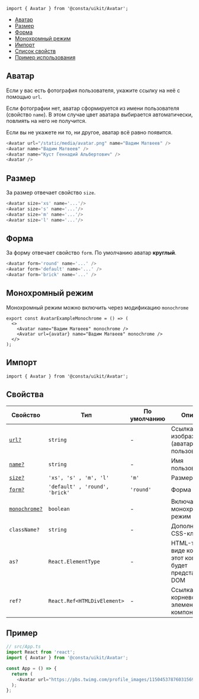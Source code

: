 
```tsx
import { Avatar } from '@consta/uikit/Avatar';
```

<MdxMenu>

- [Аватар](#аватар)
- [Размер](#размер)
- [Форма](#форма)
- [Монохромный режим](#монохромный-режим)
- [Импорт](#импорт)
- [Список свойств](#свойства)
- [Пример использования](#пример)

</MdxMenu>

## Аватар

Если у вас есть фотография пользователя, укажите ссылку на неё с помощью
`url`.

Если фотографии нет, аватар сформируется из имени пользователя (свойство `name`).
В этом случае цвет аватара выбирается автоматически, повлиять на него не получится.

Если вы не укажете ни то, ни другое, аватар всё равно появится.

```ts
<Avatar url="/static/media/avatar.png" name="Вадим Матвеев" />
<Avatar name="Вадим Матвеев" />
<Avatar name="Куст Геннадий Альбертович" />
<Avatar />
```

<AvatarExampleImage />

## Размер

За размер отвечает свойство `size`.

```ts
<Avatar size='xs' name='...'/>
<Avatar size='s' name='...'/>
<Avatar size='m' name='...'/>
<Avatar size='l' name='...'/>
```

<AvatarExampleSize />

## Форма

За форму отвечает свойство `form`. По умолчанию аватар **круглый**.

```ts
<Avatar form='round' name='...' />
<Avatar form='default' name='...' />
<Avatar form='brick' name='...' />
```

<AvatarExampleForm />

## Монохромный режим

Монохромный режим можно включить через модификацию `monochrome`

```tsx
export const AvatarExampleMonochrome = () => (
  <>
    <Avatar name="Вадим Матвеев" monochrome />
    <Avatar url={avatar} name="Вадим Матвеев" monochrome />
  </>
);
```

<AvatarExampleMonochrome />

## Импорт

```tsx
import { Avatar } from '@consta/uikit/Avatar';
```

## Свойства

| Свойство                            | Тип                            | По умолчанию | Описание                                                         |
| ----------------------------------- | ------------------------------ | ------------ | ---------------------------------------------------------------- |
| [`url?`](#аватар)                   | `string`                       | -            | Ссылка на изображение (аватар пользователя)                      |
| [`name?`](#аватар)                  | `string`                       | -            | Имя пользователя                                                 |
| [`size?`](#размер)                  | `'xs', 's' , 'm', 'l'`         | `'m'`        | Размер аватара                                                   |
| [`form?`](#форма)                   | `'default' , 'round', 'brick'` | `'round'`    | Форма аватара                                                    |
| [`monochrome?`](#монохромный-режим) | `boolean`                      | -            | Включает монохромный режим                                       |
| `className?`                        | `string`                       | -            | Дополнительный CSS-класс                                         |
| `as?`                               | `React.ElementType`            | -            | HTML-тег, в виде которого этот компонент будет представлен в DOM |
| `ref?`                              | `React.Ref<HTMLDivElement>`    | -            | Ссылка на корневой DOM-элемент этого компонента                  |

## Пример

```ts
// src/App.ts
import React from 'react';
import { Avatar } from '@consta/uikit/Avatar';

const App = () => {
  return (
    <Avatar url="https://pbs.twimg.com/profile_images/1150453787603156992/DoiKLDMY_400x400.png" />
  );
};
```
